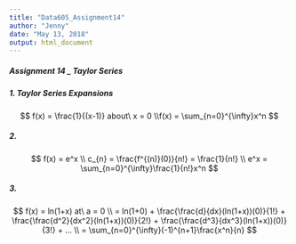 ---
title: "Data605_Assignment14"
author: "Jenny"
date: "May 13, 2018"
output: html_document
---

##### Assignment 14 _ Taylor Series
##### 1. Taylor Series Expansions
$$
f(x) = \frac{1}{(x-1)} about\ x = 0
\\f(x) = \sum_{n=0}^{\infty}x^n
$$

##### 2. 
$$
f(x) = e^x
\\ c_{n} = \frac{f^{(n)}(0)}{n!} = \frac{1}{n!}
\\ e^x = \sum_{n=0}^{\infty}\frac{1}{n!}x^n
$$

##### 3. 
$$
f(x) = ln(1+x) at\ a = 0
\\ = ln(1+0) + \frac{\frac{d}{dx}(ln(1+x))(0)}{1!} + \frac{\frac{d^2}{dx^2}(ln(1+x))(0)}{2!} + \frac{\frac{d^3}{dx^3}(ln(1+x))(0)}{3!} + ...
\\ = \sum_{n=0}^{\infty}(-1)^{n+1}\frac{x^n}{n}
$$

